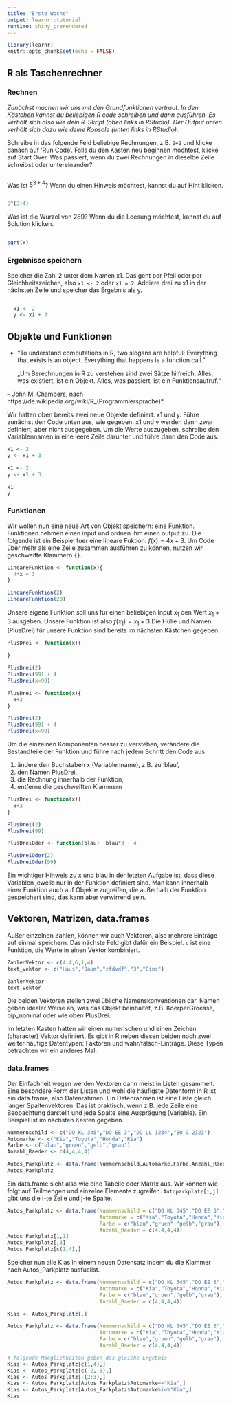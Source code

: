 ```yaml
---
title: "Erste Woche"
output: learnr::tutorial
runtime: shiny_prerendered
---
```


```r
library(learnr)
knitr::opts_chunk$set(echo = FALSE)
```


##  R als Taschenrechner

### Rechnen

*Zunächst machen wir uns mit den Grundfunktionen vertraut. In den Kästchen kannst du beliebigen R code schreiben und dann ausführen. Es verhält sich also wie dein R-Skript (oben links in RStudio). Der Output unten verhält sich dazu wie deine Konsole (unten links in RStudio).*

Schreibe in das folgende Feld beliebige Rechnungen, z.B. `2+2` und klicke danach auf 'Run Code'. Falls du den Kasten neu beginnen möchtest, klicke auf Start Over. Was passiert, wenn du zwei Rechnungen in dieselbe Zeile schreibst oder untereinander?

```r

```

Was ist $5^{3+4}$? Wenn du einen Hinweis möchtest, kannst du auf Hint klicken. 

```r

```

```r
5^(3+4)
```


Was ist die Wurzel von 289? Wenn du die Loesung möchtest, kannst du auf Solution klicken. 

```r

```

```r
sqrt(x)
```



### Ergebnisse speichern

Speicher die Zahl 2 unter dem Namen x1. Das geht per Pfeil oder per Gleichheitszeichen, also `x1 <- 2` oder `x1 = 2`. Addiere drei zu  x1 in der nächsten Zeile und speicher das Ergebnis als y.


```r

```

```r
  x1 <- 2
  y <- x1 + 3
```


## Objekte und Funktionen

* “To understand computations in R, two slogans are helpful: Everything that exists is an object. Everything that happens is a function call.”

    „Um Berechnungen in R zu verstehen sind zwei Sätze hilfreich: Alles, was existiert, ist ein Objekt. Alles, was passiert, ist ein Funktionsaufruf.“

– John M. Chambers, nach https://de.wikipedia.org/wiki/R_(Programmiersprache)*

Wir hatten oben bereits zwei neue Objekte definiert: x1 und y. Führe zunächst den Code unten aus, wie gegeben. x1 und y werden dann zwar definiert, aber nicht ausgegeben. Um die Werte auszugeben, schreibe den Variablennamen in eine leere Zeile darunter und führe dann den Code aus.

```r
x1 <- 2
y <- x1 + 3
```

```r
x1 <- 2
y <- x1 + 3

x1
y
```

### Funktionen

Wir wollen nun eine neue Art von Objekt speichern: eine Funktion. Funktionen nehmen einen input und ordnen ihm einen output zu. Die folgende ist ein Beispiel fuer eine lineare Fuktion: $f(x)=4x+3$. Um Code über mehr als eine Zeile zusammen ausführen zu können, nutzen wir geschweifte Klammern `{}`.

```r
LineareFunktion <- function(x){
  4*x + 3
}

LineareFunktion(2)
LineareFunktion(20)
```


Unsere eigene Funktion soll uns für einen beliebigen Input $x_1$ den Wert $x_1+3$ ausgeben. Unsere Funktion ist also $f(x_1)=x_1+3$.Die Hülle und Namen (PlusDrei) für unsere Funktion sind bereits im nächsten Kästchen gegeben.


```r
PlusDrei <- function(x){
  
}

PlusDrei(2)
PlusDrei(99) + 4
PlusDrei(x=99)
```

```r
PlusDrei <- function(x){
  x+3
}

PlusDrei(2)
PlusDrei(99) + 4
PlusDrei(x=99)
```

Um die einzelnen Komponenten besser zu verstehen, verändere die Bestandteile der Funktion und führe nach jedem Schritt den Code aus.

1. ändere den Buchstaben x (Variablenname), z.B. zu 'blau',
2. den Namen PlusDrei, 
3. die Rechnung innerhalb der Funktion,
4. entferne die geschweiften Klammern

```r
PlusDrei <- function(x){
  x+3
}

PlusDrei(2)
PlusDrei(99)
```

```r
PlusDreiOder <- function(blau)  blau*3 - 4

PlusDreiOder(2)
PlusDreiOder(99)
```

Ein wichtiger Hinweis zu x und blau in der letzten Aufgabe ist, dass diese Variablen jeweils nur in der Funktion definiert sind. Man kann innerhalb einer Funktion auch auf Objekte zugreifen, die außerhalb der Funktion gespeichert sind, das kann aber verwirrend sein.

## Vektoren, Matrizen, data.frames

Außer einzelnen Zahlen, können wir auch Vektoren, also mehrere Einträge auf einmal speichern. Das nächste Feld gibt dafür ein Beispiel. `c` ist eine Funktion, die Werte in einen Vektor kombiniert.

```r
ZahlenVektor <- c(4,4,6,1,4)
text_vektor <- c("Haus","Baum","cfdvdf","3","Eins")

ZahlenVektor
text_vektor
```

Die beiden Vektoren stellen zwei übliche Namenskonventionen dar. Namen geben idealer Weise an, was das Objekt beinhaltet, z.B. KoerperGroesse, bip_nominal oder wie oben PlusDrei.

Im letzten Kasten hatten wir einen numerischen und einen Zeichen (character) Vektor definiert. Es gibt in R neben diesen beiden noch zwei weiter häufige Datentypen: Faktoren und wahr/falsch-Einträge. Diese Typen betrachten wir ein anderes Mal.

### data.frames

Der Einfachheit wegen werden Vektoren dann meist in Listen gesammelt. Eine besondere Form der Listen und wohl die häufigste Datenform in R ist ein data.frame, also Datenrahmen. Ein Datenrahmen ist eine Liste gleich langer Spaltenvektoren. Das ist praktisch, wenn z.B. jede Zeile eine Beobachtung darstellt und jede Spalte eine Ausprägung (Variable). Ein Beispiel ist im nächsten Kasten gegeben.

```r
Nummernschild <- c("DO KL 345","DO EE 3","DO LL 1234","BO G 2323")
Automarke <- c("Kia","Toyota","Honda","Kia")
Farbe <- c("blau","gruen","gelb","grau")
Anzahl_Raeder <- c(4,4,4,4)

Autos_Parkplatz <- data.frame(Nummernschild,Automarke,Farbe,Anzahl_Raeder)
Autos_Parkplatz

```

Ein data.frame sieht also wie eine Tabelle oder Matrix aus. Wir können wie folgt auf Teilmengen und einzelne Elemente zugreifen. `Autoparkplatz[i,j]` gibt uns die i-te Zeile und j-te Spalte.

```r
Autos_Parkplatz <- data.frame(Nummernschild = c("DO KL 345","DO EE 3","DO LL 1234","BO G 2323"),
                              Automarke = c("Kia","Toyota","Honda","Kia"),
                              Farbe = c("blau","gruen","gelb","grau"),
                              Anzahl_Raeder = c(4,4,4,4))
Autos_Parkplatz[1,1]
Autos_Parkplatz[,3]
Autos_Parkplatz[c(1,4),]

```

Speicher nun alle Kias in einem neuen Datensatz indem du die Klammer nach Autos_Parkplatz ausfuellst.

```r
Autos_Parkplatz <- data.frame(Nummernschild = c("DO KL 345","DO EE 3","DO LL 1234","BO G 2323"),
                              Automarke = c("Kia","Toyota","Honda","Kia"),
                              Farbe = c("blau","gruen","gelb","grau"),
                              Anzahl_Raeder = c(4,4,4,4))

Kias <- Autos_Parkplatz[,]


```

```r
Autos_Parkplatz <- data.frame(Nummernschild = c("DO KL 345","DO EE 3","DO LL 1234","BO G 2323"),
                              Automarke = c("Kia","Toyota","Honda","Kia"),
                              Farbe = c("blau","gruen","gelb","grau"),
                              Anzahl_Raeder = c(4,4,4,4))

# folgende Moeglichkeiten geben das gleiche Ergebnis
Kias <- Autos_Parkplatz[c(1,4),]
Kias <- Autos_Parkplatz[c(-2,-3),]
Kias <- Autos_Parkplatz[-(2:3),]
Kias <- Autos_Parkplatz[Autos_Parkplatz$Automarke=="Kia",]
Kias <- Autos_Parkplatz[Autos_Parkplatz$Automarke%in%"Kia",]
Kias
```


